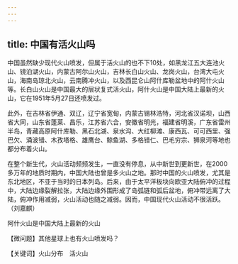 ```yaml
---
---
---
```

title: 中国有活火山吗
---




中国虽然缺少现代火山喷发，但属于活火山的也不下10处，如黑龙江五大连池火山、镜泊湖火山，内蒙古阿尔山火山，吉林长白山火山、龙岗火山，台湾大屯火山，海南岛琼北火山，云南腾冲火山，以及西昆仑山阿什库勒盆地中的阿什火山等。长白山火山是中国最大的层状复式活火山，阿什火山是中国大陆上最新的火山，它在1951年5月27日还喷发过。

此外，在吉林省伊通、双辽，辽宁省宽甸，内蒙古锡林浩特，河北省汉诺坝，山西省大同，山东省蓬莱、昌乐，江苏省六合，安徽省明光，福建省明溪，广东省雷州半岛，青藏高原阿什库勒、黑石北湖、泉水沟、大红柳滩、康西瓦、可可西里、强巴欠、涌波错、木孜塔格、雄鹰台、鲸鱼湖、多格错仁、巴毛穷宗、狮泉河等地也都分布着火山。

在整个新生代，火山活动频频发生，一直没有停息，从中新世到更新世，在2000多万年的地质时期内，中国大陆也曾是多火山之地。那时中国的火山喷发，尤其是东北地区，不亚于当时的日本列岛。后来，由于太平洋板块向欧亚大陆俯冲的过程中，大陆边缘裂解拉张，大陆边缘外围形成了岛弧链和弧后盆地，俯冲带远离了大陆，俯冲作用减弱，火山活动也随之减弱。因而，中国现代火山活动不很活跃。（刘嘉麒）

阿什火山是中国大陆上最新的火山





【微问题】其他星球上也有火山喷发吗？

【关键词】火山分布　活火山